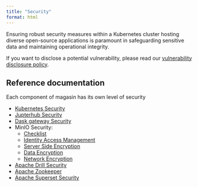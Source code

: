 ```yaml
---
title: "Security"
format: html
---
```


Ensuring robust security measures within a Kubernetes cluster hosting diverse open-source applications is paramount in safeguarding sensitive data and maintaining operational integrity. 

If you want to disclose a potential vulnerability, please read our [vulnerability disclosure policy](./contributing/vulnerability-disclosure.qmd).

## Reference documentation  
Each component of magasin has its own level of security

* [Kubernetes Security](https://kubernetes.io/docs/concepts/security/)
* [Jupterhub Security](https://jupyterhub.readthedocs.io/en/stable/explanation/websecurity.html)
* [Dask gateway Security](https://gateway.dask.org/security.html)
* MinIO Security:
    * [Checklist](https://min.io/docs/minio/linux/operations/checklists/security.html#minio-security-checklist)
    * [Identity Access Management](https://min.io/docs/minio/linux/administration/identity-access-management.html)
    * [Server Side Encryption](https://min.io/docs/minio/linux/administration/server-side-encryption.html)
    * [Data Encryption](https://min.io/docs/minio/linux/operations/server-side-encryption.html)
    * [Network Encryption](https://min.io/docs/minio/linux/operations/network-encryption.html) 
* [Apache Drill Security](https://drill.apache.org/docs/securing-drill/)
* [Apache Zookeeper](https://zookeeper.apache.org/doc/r3.9.1/zookeeperAdmin.html)
* [Apache Superset Security](https://superset.apache.org/docs/security/)

